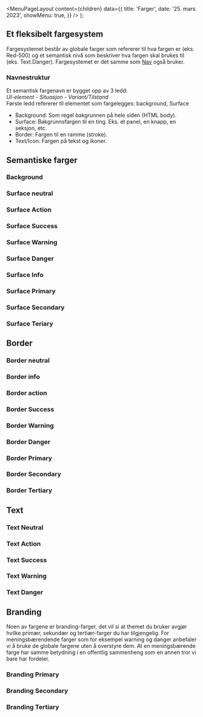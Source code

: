 
<Meta
  title='Farger'
  description='Fargesystemet består av globale farger og et semantisk nivå som beskriver hva fargen skal brukes til.'
/>

  <MenuPageLayout
    content={children}
    data={{
      title: 'Farger',
      date: '25. mars 2023',
      showMenu: true,
    }}
  />
);

## Et fleksibelt fargesystem

Fargesystemet består av globale farger som refererer til hva fargen er (eks. Red-500) og et semantisk nivå som beskriver hva fargen skal brukes til (eks. Text.Danger). Fargesystemet er det samme som [Nav](https://aksel.nav.no/grunnleggende/styling/farger) også bruker.

### Navnestruktur

Et semantisk fargenavn er bygget opp av 3 ledd: <br/>
_UI-element - Situasjon - Variant/Tilstand_ <br/>
Første ledd refererer til elementet som fargelegges: background, Surface

- Background: Som regel bakgrunnen på hele siden (HTML body).
- Surface: Bakgrunnsfargen til en ting. Eks. et panel, en knapp, en seksjon, etc.
- Border: Fargen til en ramme (stroke).
- Text/Icon: Fargen på tekst og ikoner.

## Semantiske farger

### Background

<TokenList
  type='color'
  token='fds-semantic-background'
/>

### Surface neutral

<TokenList
  type='color'
  token='fds-semantic-surface-neutral'
/>

### Surface Action

<TokenList
  type='color'
  token='fds-semantic-surface-action'
/>

### Surface Success

<TokenList
  type='color'
  token='fds-semantic-surface-success'
/>

### Surface Warning

<TokenList
  type='color'
  token='fds-semantic-surface-warning'
/>

### Surface Danger

<TokenList
  type='color'
  token='fds-semantic-surface-danger'
/>

### Surface Info

<TokenList
  type='color'
  token='fds-semantic-surface-info'
/>

### Surface Primary

<TokenList
  type='color'
  token='fds-semantic-surface-primary'
/>

### Surface Secondary

<TokenList
  type='color'
  token='fds-semantic-surface-secondary'
/>

### Surface Teriary

<TokenList
  type='color'
  token='fds-semantic-surface-tertiary'
/>

## Border

### Border neutral

<TokenList
  type='color'
  token='fds-semantic-border-neutral'
/>

### Border info

<TokenList
  type='color'
  token='fds-semantic-border-info'
/>

### Border action

<TokenList
  type='color'
  token='fds-semantic-border-action'
/>

### Border Success

<TokenList
  type='color'
  token='fds-semantic-border-success'
/>

### Border Warning

<TokenList
  type='color'
  token='fds-semantic-border-warning'
/>

### Border Danger

<TokenList
  type='color'
  token='fds-semantic-border-danger'
/>

### Border Primary

<TokenList
  type='color'
  token='fds-semantic-border-primary'
/>

### Border Secondary

<TokenList
  type='color'
  token='fds-semantic-border-secondary'
/>

### Border Tertiary

<TokenList
  type='color'
  token='fds-semantic-border-tertiary'
/>

## Text

### Text Neutral

<TokenList
  type='color'
  token='fds-semantic-text-neutral'
/>

### Text Action

<TokenList
  type='color'
  token='fds-semantic-text-action'
/>

### Text Success

<TokenList
  type='color'
  token='fds-semantic-text-success'
/>

### Text Warning

<TokenList
  type='color'
  token='fds-semantic-text-warning'
/>

### Text Danger

<TokenList
  type='color'
  token='fds-semantic-text-danger'
/>

## Branding

Noen av fargene er branding-farger, det vil si at themet du bruker avgjør hvilke primær, sekundær og tertiær-farger du har tilgjengelig. For meningsbærendende farger som for eksempel warning og danger anbefaler vi å bruke de globale fargene uten å overstyre dem. At en meningsbærende farge har samme betydning i en offentlig sammenheng som en annen tror vi bare har fordeler.

### Branding Primary

<TokenList
  type='color'
  token='fds-brand-primary'
/>

### Branding Secondary

<TokenList
  type='color'
  token='fds-brand-secondary'
/>

### Branding Tertiary

<TokenList
  type='color'
  token='fds-brand-tertiary'
/>
